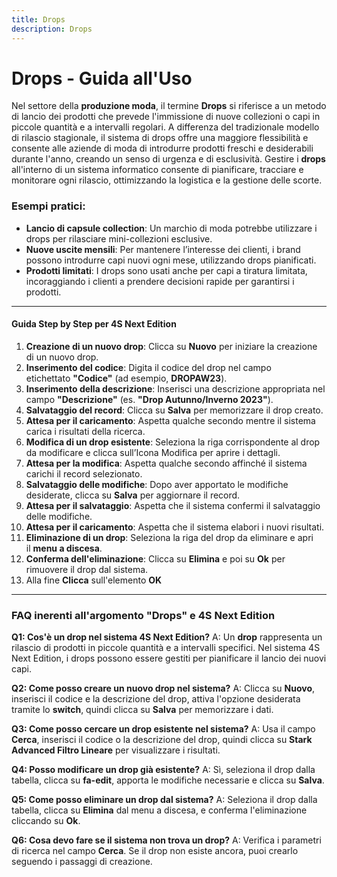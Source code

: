 ```yaml
---
title: Drops
description: Drops
---
```


# Drops - Guida all'Uso

Nel settore della **produzione moda**, il termine **Drops** si riferisce a un metodo di lancio dei prodotti che prevede l'immissione di nuove collezioni o capi in piccole quantità e a intervalli regolari. A differenza del tradizionale modello di rilascio stagionale, il sistema di drops offre una maggiore flessibilità e consente alle aziende di moda di introdurre prodotti freschi e desiderabili durante l'anno, creando un senso di urgenza e di esclusività. Gestire i **drops** all'interno di un sistema informatico consente di pianificare, tracciare e monitorare ogni rilascio, ottimizzando la logistica e la gestione delle scorte.

### Esempi pratici:

* **Lancio di capsule collection**: Un marchio di moda potrebbe utilizzare i drops per rilasciare mini-collezioni esclusive.
* **Nuove uscite mensili**: Per mantenere l’interesse dei clienti, i brand possono introdurre capi nuovi ogni mese, utilizzando drops pianificati.
* **Prodotti limitati**: I drops sono usati anche per capi a tiratura limitata, incoraggiando i clienti a prendere decisioni rapide per garantirsi i prodotti.

***

#### Guida Step by Step per 4S Next Edition

1. **Creazione di un nuovo drop**: Clicca su **Nuovo** per iniziare la creazione di un nuovo drop.
2. **Inserimento del codice**: Digita il codice del drop nel campo etichettato **"Codice"** (ad esempio, **DROPAW23**).
3. **Inserimento della descrizione**: Inserisci una descrizione appropriata nel campo **"Descrizione"** (es. **"Drop Autunno/Inverno 2023"**).
4. **Salvataggio del record**: Clicca su **Salva** per memorizzare il drop creato.
5. **Attesa per il caricamento**: Aspetta qualche secondo mentre il sistema carica i risultati della ricerca.
6. **Modifica di un drop esistente**: Seleziona la riga corrispondente al drop da modificare e clicca sull’Icona Modifica per aprire i dettagli.
7. **Attesa per la modifica**: Aspetta qualche secondo affinché il sistema carichi il record selezionato.
8. **Salvataggio delle modifiche**: Dopo aver apportato le modifiche desiderate, clicca su **Salva** per aggiornare il record.
9. **Attesa per il salvataggio**: Aspetta che il sistema confermi il salvataggio delle modifiche.
10. **Attesa per il caricamento**: Aspetta che il sistema elabori i nuovi risultati.
11. **Eliminazione di un drop**: Seleziona la riga del drop da eliminare e apri il **menu a discesa**.
12. **Conferma dell'eliminazione**: Clicca su **Elimina** e poi su **Ok** per rimuovere il drop dal sistema.
13. Alla fine **Clicca** sull'elemento **OK**

***

### FAQ inerenti all'argomento "**Drops"** e 4S Next Edition

**Q1: Cos'è un drop nel sistema 4S Next Edition?**
A: Un **drop** rappresenta un rilascio di prodotti in piccole quantità e a intervalli specifici. Nel sistema 4S Next Edition, i drops possono essere gestiti per pianificare il lancio dei nuovi capi.

**Q2: Come posso creare un nuovo drop nel sistema?**
A: Clicca su **Nuovo**, inserisci il codice e la descrizione del drop, attiva l'opzione desiderata tramite lo **switch**, quindi clicca su **Salva** per memorizzare i dati.

**Q3: Come posso cercare un drop esistente nel sistema?**
A: Usa il campo **Cerca**, inserisci il codice o la descrizione del drop, quindi clicca su **Stark Advanced Filtro Lineare** per visualizzare i risultati.

**Q4: Posso modificare un drop già esistente?**
A: Sì, seleziona il drop dalla tabella, clicca su **fa-edit**, apporta le modifiche necessarie e clicca su **Salva**.

**Q5: Come posso eliminare un drop dal sistema?**
A: Seleziona il drop dalla tabella, clicca su **Elimina** dal menu a discesa, e conferma l'eliminazione cliccando su **Ok**.

**Q6: Cosa devo fare se il sistema non trova un drop?**
A: Verifica i parametri di ricerca nel campo **Cerca**. Se il drop non esiste ancora, puoi crearlo seguendo i passaggi di creazione.